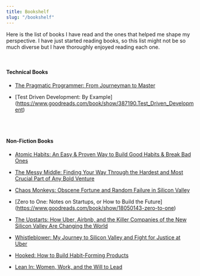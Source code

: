```yaml
---
title: Bookshelf
slug: "/bookshelf"
---
```


Here is the list of books I have read and the ones that helped me shape my perspective. I have just started reading books, so this list might not be so much diverse but I have thoroughly enjoyed reading each one.

<br/>

#### Technical Books

- [The Pragmatic Programmer: From Journeyman to Master](https://www.goodreads.com/book/show/4099.The_Pragmatic_Programmer)

- [Test Driven Development: By Example] (https://www.goodreads.com/book/show/387190.Test_Driven_Development)


<br/>
<br/>

#### Non-Fiction Books

- [Atomic Habits: An Easy & Proven Way to Build Good Habits & Break Bad Ones](https://www.goodreads.com/book/show/40121378-atomic-habits)

- [The Messy Middle: Finding Your Way Through the Hardest and Most Crucial Part of Any Bold Venture](https://www.goodreads.com/book/show/40179007-the-messy-middle)

- [Chaos Monkeys: Obscene Fortune and Random Failure in Silicon Valley](https://www.goodreads.com/book/show/28259132-chaos-monkeys)

- [Zero to One: Notes on Startups, or How to Build the Future] (https://www.goodreads.com/book/show/18050143-zero-to-one)

- [The Upstarts: How Uber, Airbnb, and the Killer Companies of the New Silicon Valley Are Changing the World](https://www.goodreads.com/book/show/41131437-the-upstarts)

- [Whistleblower: My Journey to Silicon Valley and Fight for Justice at Uber](https://www.goodreads.com/book/show/51117957-whistleblower)

- [Hooked: How to Build Habit-Forming Products](https://www.goodreads.com/book/show/22668729-hooked)

- [Lean In: Women, Work, and the Will to Lead](https://www.goodreads.com/book/show/16071764-lean-in)